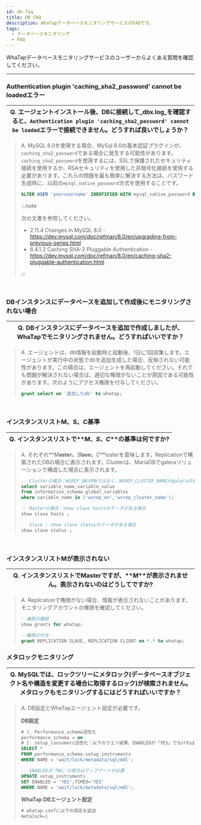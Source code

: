 ```yaml
---
id: db-faq
title: DB FAQ
description: WhaTapデータベースモニタリングサービスのFAQです。
tags:
  - データベースモニタリング
  - FAQ
---
```


WhaTapデータベースモニタリングサービスのユーザーからよくある質問を確認してください。 

* * *

<div class ='faq'>

### Authentication plugin 'caching_sha2_password' cannot be loadedエラー

| Q. エージェントインストール後、DBに接続して_dbx.log_を確認すると、`Authentication plugin 'caching_sha2_password' cannot be loaded`エラーで接続できません。どうすれば良いでしょうか？ |
| --------------------------------------------------------------------------------------------------------------------------------- |

> A. MySQL 8.0を使用する場合、MySql 8.0の基本認証プラグインが、`caching_sha2_password`である場合に発生する可能性があります。`caching_sha2_password`を使用するには、SSLで保護されたセキュリティ接続を使用するか、RSAセキュリティを使用した非暗号化接続を使用する必要があります。これらの問題を最も簡単に解決する方法は、パスワード生成時に、以前の`mysql_native_password`方式を使用することです。
>
> ```sql
> ALTER USER 'yourusername' IDENTIFIED WITH mysql_native_password BY 'youpassword';
> ```
>
> :::note
>
> 次の文書を参照してください。
>
> - 2.11.4 Changes in MySQL 8.0 - https://dev.mysql.com/doc/refman/8.0/en/upgrading-from-previous-series.html
> - 6.4.1.2 Caching SHA-2 Pluggable Authentication - https://dev.mysql.com/doc/refman/8.0/en/caching-sha2-pluggable-authentication.html
>
> :::

<br/>

### DBインスタンスにデータベースを追加して作成後にモニタリングされない場合

| Q. DBインスタンスにデータベースを追加で作成しましたが、WhaTapでモニタリングされません。どうすればいいですか？ |
| ------------------------------------------------------------ |

> A. エージェントは、db情報を起動時と起動後、1日に1回収集します。エージェントが実行中の状態でdbを追加生成した場合、反映されない可能性があります。この場合は、エージェントを再起動してください。それでも問題が解決されない場合は、適切な権限がないことが原因である可能性があります。次のようにアクセス権限を付与してください。
>
> ```sql
> grant select on '追加したdb' to whatap;
> ```

<br/>

### インスタンスリストM、S、C基準

| Q. インスタンスリストで**_M_**、**_S_**、**_C_**の基準は何ですか? |
| --------------------------------------------- |

> A. それぞれ**_M_**aster、**_S_**lave、**_C_**lusterを意味します。Replicationで構築されたDBの場合に表示されます。Clusterは、MariaDBでgaleraソリューションで構成した場合に表示されます。 
>
> ```sql
> -- Clusterの場合：WSREP_ONがONではなく、WSREP_CLUSTER_NAMEがgaleraの場合
> select variable_name,variable_value 
> from information_schema.global_variables 
> where variable_name in ('wsrep_on','wsrep_cluster_name');
>
> -- Masterの場合：show slave hostsのデータがある場合
> show slave hosts ;
>
> -- Slave : show slave statusのデータがある場合
> show slave status ;
> ```

<br/>

### インスタンスリストMが表示されない

| Q. インスタンスリストでMasterですが、**_M_**が表示されません。表示されないのはどうしてですか? |
| ------------------------------------------------------- |

> A. Replicationで権限がない場合、情報が表示されないことがあります。モニタリングアカウントの権限を確認してください。 
>
> ```sql
> --権限の確認
> show grants for whatap;
>
> --権限の付与
> grant REPLICATION SLAVE, REPLICATION CLIENT on *.* to whatap;
> ```

### メタロックモニタリング

| Q. MySQLでは、ロックツリーにメタロック(データベースオブジェクト名や構造を変更する場合に取得するロック)が検索されません。メタロックもモニタリングするにはどうすればいいですか？ |
| -------------------------------------------------------------------------------------------- |

> A. DB設定とWhaTapエージェント設定が必要です。
>
> **DB設定**
>
> ```sql
> # 1. Performance_schema活性化
> performance_schema = on
> # 2. setup_consumers活性化：以下のクエリ結果、ENABLEDが「YES」でなければならない(8.0からはデフォルト値がYES)
> SELECT *
> FROM performance_schema.setup_instruments
> WHERE NAME = 'wait/lock/metadata/sql/mdl'; 
>
> -- ENABLEDが「NO」の場合はアップデートが必要
> UPDATE setup_instruments 
> SET ENABLED = 'YES',TIMED='YES' 
> WHERE NAME = 'wait/lock/metadata/sql/mdl';
> ```
>
> **WhaTap DBエージェント設定**
>
> ```sql
> # whatap.confに以下の設定を追加
> metalock=1
> ```

</div>
